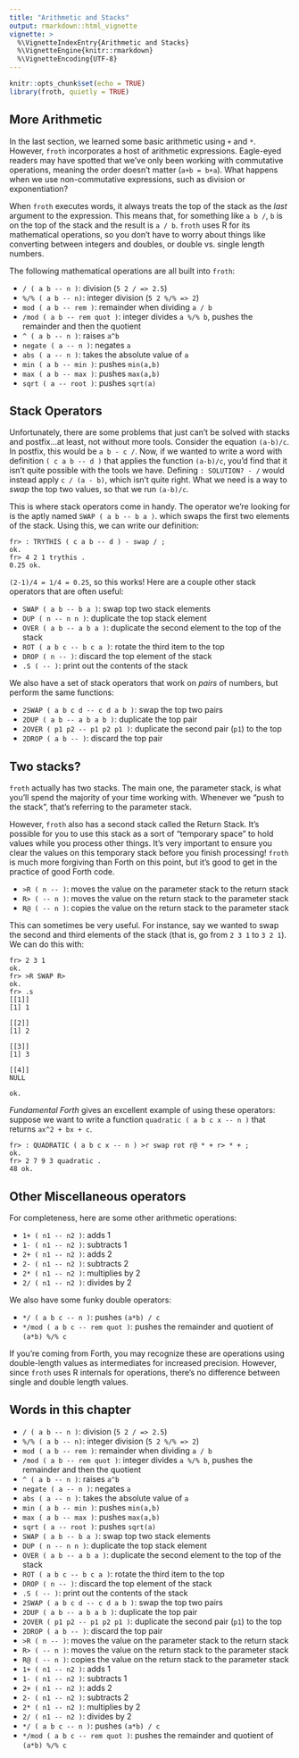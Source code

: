 ```yaml
---
title: "Arithmetic and Stacks"
output: rmarkdown::html_vignette
vignette: >
  %\VignetteIndexEntry{Arithmetic and Stacks}
  %\VignetteEngine{knitr::rmarkdown}
  %\VignetteEncoding{UTF-8}
---
```


```r
knitr::opts_chunk$set(echo = TRUE)
library(froth, quietly = TRUE)
```

## More Arithmetic

In the last section, we learned some basic arithmetic using `+` and `*`. However, `froth` incorporates a host of arithmetic expressions. Eagle-eyed readers may have spotted that we've only been working with commutative operations, meaning the order doesn't matter (`a+b = b+a`). What happens when we use non-commutative expressions, such as division or exponentiation?

When `froth` executes words, it always treats the top of the stack as the *last* argument to the expression. This means that, for something like `a b /`, `b` is on the top of the stack and the result is `a / b`. `froth` uses R for its mathematical operations, so you don't have to worry about things like converting between integers and doubles, or double vs. single length numbers.

The following mathematical operations are all built into `froth`:

- `/ ( a b -- n )`: division (`5 2 / => 2.5`)
- `%/% ( a b -- n)`: integer division (`5 2 %/% => 2`)
- `mod ( a b -- rem )`: remainder when dividing `a / b`
- `/mod ( a b -- rem quot )`: integer divides `a %/% b`, pushes the remainder and then the quotient
- `^ ( a b -- n )`: raises `a^b`
- `negate ( a -- n )`: negates `a`
- `abs ( a -- n )`: takes the absolute value of `a`
- `min ( a b -- min )`: pushes `min(a,b)`
- `max ( a b -- max )`: pushes `max(a,b)`
- `sqrt ( a -- root )`: pushes `sqrt(a)`

## Stack Operators

Unfortunately, there are some problems that just can't be solved with stacks and postfix...at least, not without more tools. Consider the equation `(a-b)/c`. In postfix, this would be `a b - c /`. Now, if we wanted to write a word with definition `( c a b -- d )` that applies the function `(a-b)/c`, you'd find that it isn't quite possible with the tools we have. Defining `: SOLUTION? - /` would instead apply `c / (a - b)`, which isn't quite right. What we need is a way to *swap* the top two values, so that we run `(a-b)/c`.

This is where stack operators come in handy. The operator we're looking for is the aptly named `SWAP ( a b -- b a )`. which swaps the first two elements of the stack. Using this, we can write our definition:
```
fr> : TRYTHIS ( c a b -- d ) - swap / ;
ok.
fr> 4 2 1 trythis .
0.25 ok.
```
`(2-1)/4 = 1/4 = 0.25`, so this works! Here are a couple other stack operators that are often useful:

- `SWAP ( a b -- b a )`: swap top two stack elements
- `DUP ( n -- n n )`: duplicate the top stack element
- `OVER ( a b -- a b a )`: duplicate the second element to the top of the stack
- `ROT ( a b c -- b c a )`: rotate the third item to the top
- `DROP ( n -- )`: discard the top element of the stack
- `.S ( -- )`: print out the contents of the stack

We also have a set of stack operators that work on *pairs* of numbers, but perform the same functions:

- `2SWAP ( a b c d -- c d a b )`: swap the top two pairs
- `2DUP ( a b -- a b a b )`: duplicate the top pair
- `2OVER ( p1 p2 -- p1 p2 p1 )`: duplicate the second pair (`p1`) to the top
- `2DROP ( a b -- )`: discard the top pair

## Two stacks?

`froth` actually has two stacks. The main one, the parameter stack, is what you'll spend the majority of your time working with. Whenever we "push to the stack", that's referring to the parameter stack. 

However, `froth` also has a second stack called the Return Stack. It's possible for you to use this stack as a sort of "temporary space" to hold values while you process other things. It's very important to ensure you clear the values on this temporary stack before you finish processing! `froth` is much more forgiving than Forth on this point, but it's good to get in the practice of good Forth code.

- `>R ( n -- )`: moves the value on the parameter stack to the return stack
- `R> ( -- n )`: moves the value on the return stack to the parameter stack
- `R@ ( -- n )`: copies the value on the return stack to the parameter stack

This can sometimes be very useful. For instance, say we wanted to swap the second and third elements of the stack (that is, go from `2 3 1` to `3 2 1`). We can do this with:
```
fr> 2 3 1
ok.
fr> >R SWAP R>
ok.
fr> .s
[[1]]
[1] 1

[[2]]
[1] 2

[[3]]
[1] 3

[[4]]
NULL

ok.
```
*Fundamental Forth* gives an excellent example of using these operators: suppose we want to write a function `quadratic ( a b c x -- n )` that returns `ax^2 + bx + c`.
```
fr> : QUADRATIC ( a b c x -- n ) >r swap rot r@ * + r> * + ; 
ok.
fr> 2 7 9 3 quadratic .
48 ok.
```

## Other Miscellaneous operators

For completeness, here are some other arithmetic operations:

- `1+ ( n1 -- n2 )`: adds 1
- `1- ( n1 -- n2 )`: subtracts 1
- `2+ ( n1 -- n2 )`: adds 2
- `2- ( n1 -- n2 )`: subtracts 2
- `2* ( n1 -- n2 )`: multiplies by 2
- `2/ ( n1 -- n2 )`: divides by 2

We also have some funky double operators:

- `*/ ( a b c -- n )`: pushes `(a*b) / c`
- `*/mod ( a b c -- rem quot )`: pushes the remainder and quotient of `(a*b) %/% c`

If you're coming from Forth, you may recognize these are operations using double-length values as intermediates for increased precision. However, since `froth` uses R internals for operations, there's no difference between single and double length values.

## Words in this chapter

- `/ ( a b -- n )`: division (`5 2 / => 2.5`)
- `%/% ( a b -- n)`: integer division (`5 2 %/% => 2`)
- `mod ( a b -- rem )`: remainder when dividing `a / b`
- `/mod ( a b -- rem quot )`: integer divides `a %/% b`, pushes the remainder and then the quotient
- `^ ( a b -- n )`: raises `a^b`
- `negate ( a -- n )`: negates `a`
- `abs ( a -- n )`: takes the absolute value of `a`
- `min ( a b -- min )`: pushes `min(a,b)`
- `max ( a b -- max )`: pushes `max(a,b)`
- `sqrt ( a -- root )`: pushes `sqrt(a)`
- `SWAP ( a b -- b a )`: swap top two stack elements
- `DUP ( n -- n n )`: duplicate the top stack element
- `OVER ( a b -- a b a )`: duplicate the second element to the top of the stack
- `ROT ( a b c -- b c a )`: rotate the third item to the top
- `DROP ( n -- )`: discard the top element of the stack
- `.S ( -- )`: print out the contents of the stack
- `2SWAP ( a b c d -- c d a b )`: swap the top two pairs
- `2DUP ( a b -- a b a b )`: duplicate the top pair
- `2OVER ( p1 p2 -- p1 p2 p1 )`: duplicate the second pair (`p1`) to the top
- `2DROP ( a b -- )`: discard the top pair
- `>R ( n -- )`: moves the value on the parameter stack to the return stack
- `R> ( -- n )`: moves the value on the return stack to the parameter stack
- `R@ ( -- n )`: copies the value on the return stack to the parameter stack
- `1+ ( n1 -- n2 )`: adds 1
- `1- ( n1 -- n2 )`: subtracts 1
- `2+ ( n1 -- n2 )`: adds 2
- `2- ( n1 -- n2 )`: subtracts 2
- `2* ( n1 -- n2 )`: multiplies by 2
- `2/ ( n1 -- n2 )`: divides by 2
- `*/ ( a b c -- n )`: pushes `(a*b) / c`
- `*/mod ( a b c -- rem quot )`: pushes the remainder and quotient of `(a*b) %/% c`
